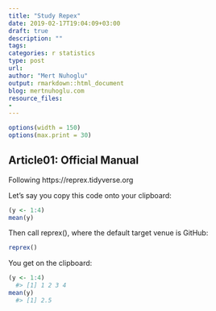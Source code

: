 ```yaml
---
title: "Study Repex"
date: 2019-02-17T19:04:09+03:00 
draft: true
description: ""
tags:
categories: r statistics
type: post
url:
author: "Mert Nuhoglu"
output: rmarkdown::html_document
blog: mertnuhoglu.com
resource_files:
-
---
```


<style>
  .main-container {
    max-width: 1600px !important;
  }
</style>

``` r
options(width = 150)
options(max.print = 30)
``` 

## Article01: Official Manual

Following https://reprex.tidyverse.org

Let’s say you copy this code onto your clipboard:

``` r
(y <- 1:4)
mean(y)
``` 

Then call reprex(), where the default target venue is GitHub:

``` r
reprex()
``` 

You get on the clipboard:

``` r
(y <- 1:4)
  #> [1] 1 2 3 4
mean(y)
  #> [1] 2.5
```

